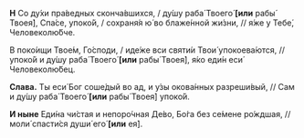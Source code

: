 **Н** Со ду́хи пра́ведных сконча́вшихся, / ду́шу раба́ Твоего́ **[или** рабы́ Твоея́<R>]</R>, Спа́се, упоко́й, / сохраня́я ю́ во блаже́нной жи́зни, // я́же у Тебе́, Человеколю́бче.

В поко́ищи Твое́м, Го́споди, / иде́же вси святи́и Твои́ упокоева́ются, // упоко́й и ду́шу раба́ Твоего́ **[или** рабы́ Твоея́<R>]</R>, я́ко еди́н еси́ Человеколю́бец.

**Слава.** Ты еси́ Бог соше́дый во ад, и у́зы окова́нных разреши́вый, // Сам и ду́шу раба́ Твоего́ **[или** рабы́ Твоея́<R>]</R> упоко́й.

**И ныне** Еди́на чи́стая и непоро́чная Де́во, Бо́га без се́мене ро́ждшая, // моли́ спасти́ся души́ его́ **[или** ея́<R>]</R>.
